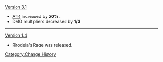 [[Version 3.1]]
* [[ATK]] increased by '''50%'''.
* DMG multipliers decreased by '''1/3'''.
----
[[Version 1.4]]
* Rhodeia's Rage was released.
<noinclude>[[Category:Change History]]</noinclude>
